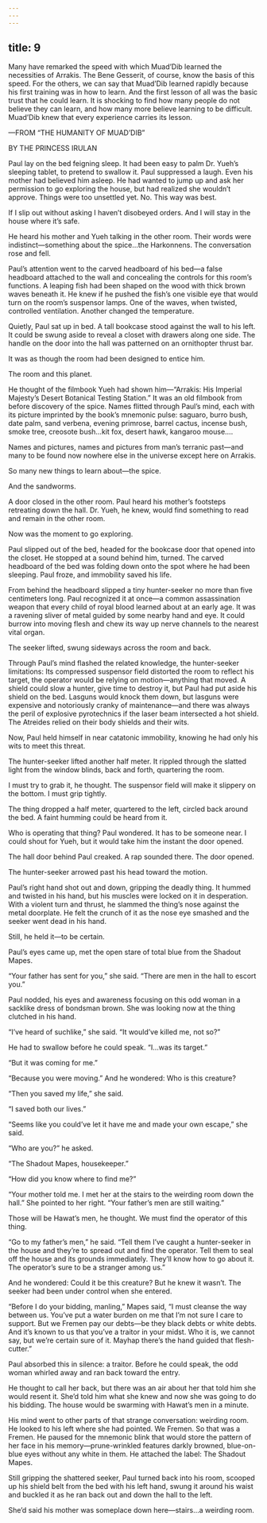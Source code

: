 ```yaml
---
---
---
```

title: 9
---




Many have remarked the speed with which Muad’Dib learned the necessities of Arrakis. The Bene Gesserit, of course, know the basis of this speed. For the others, we can say that Muad’Dib learned rapidly because his first training was in how to learn. And the first lesson of all was the basic trust that he could learn. It is shocking to find how many people do not believe they can learn, and how many more believe learning to be difficult. Muad’Dib knew that every experience carries its lesson.

—FROM “THE HUMANITY OF MUAD’DIB”

BY THE PRINCESS IRULAN



Paul lay on the bed feigning sleep. It had been easy to palm Dr. Yueh’s sleeping tablet, to pretend to swallow it. Paul suppressed a laugh. Even his mother had believed him asleep. He had wanted to jump up and ask her permission to go exploring the house, but had realized she wouldn’t approve. Things were too unsettled yet. No. This way was best.

If I slip out without asking I haven’t disobeyed orders. And I will stay in the house where it’s safe.

He heard his mother and Yueh talking in the other room. Their words were indistinct—something about the spice…the Harkonnens. The conversation rose and fell.

Paul’s attention went to the carved headboard of his bed—a false headboard attached to the wall and concealing the controls for this room’s functions. A leaping fish had been shaped on the wood with thick brown waves beneath it. He knew if he pushed the fish’s one visible eye that would turn on the room’s suspensor lamps. One of the waves, when twisted, controlled ventilation. Another changed the temperature.

Quietly, Paul sat up in bed. A tall bookcase stood against the wall to his left. It could be swung aside to reveal a closet with drawers along one side. The handle on the door into the hall was patterned on an ornithopter thrust bar.

It was as though the room had been designed to entice him.

The room and this planet.

He thought of the filmbook Yueh had shown him—“Arrakis: His Imperial Majesty’s Desert Botanical Testing Station.” It was an old filmbook from before discovery of the spice. Names flitted through Paul’s mind, each with its picture imprinted by the book’s mnemonic pulse: saguaro, burro bush, date palm, sand verbena, evening primrose, barrel cactus, incense bush, smoke tree, creosote bush…kit fox, desert hawk, kangaroo mouse….

Names and pictures, names and pictures from man’s terranic past—and many to be found now nowhere else in the universe except here on Arrakis.

So many new things to learn about—the spice.

And the sandworms.

A door closed in the other room. Paul heard his mother’s footsteps retreating down the hall. Dr. Yueh, he knew, would find something to read and remain in the other room.

Now was the moment to go exploring.

Paul slipped out of the bed, headed for the bookcase door that opened into the closet. He stopped at a sound behind him, turned. The carved headboard of the bed was folding down onto the spot where he had been sleeping. Paul froze, and immobility saved his life.

From behind the headboard slipped a tiny hunter-seeker no more than five centimeters long. Paul recognized it at once—a common assassination weapon that every child of royal blood learned about at an early age. It was a ravening sliver of metal guided by some nearby hand and eye. It could burrow into moving flesh and chew its way up nerve channels to the nearest vital organ.

The seeker lifted, swung sideways across the room and back.

Through Paul’s mind flashed the related knowledge, the hunter-seeker limitations: Its compressed suspensor field distorted the room to reflect his target, the operator would be relying on motion—anything that moved. A shield could slow a hunter, give time to destroy it, but Paul had put aside his shield on the bed. Lasguns would knock them down, but lasguns were expensive and notoriously cranky of maintenance—and there was always the peril of explosive pyrotechnics if the laser beam intersected a hot shield. The Atreides relied on their body shields and their wits.

Now, Paul held himself in near catatonic immobility, knowing he had only his wits to meet this threat.

The hunter-seeker lifted another half meter. It rippled through the slatted light from the window blinds, back and forth, quartering the room.

I must try to grab it, he thought. The suspensor field will make it slippery on the bottom. I must grip tightly.

The thing dropped a half meter, quartered to the left, circled back around the bed. A faint humming could be heard from it.

Who is operating that thing? Paul wondered. It has to be someone near. I could shout for Yueh, but it would take him the instant the door opened.

The hall door behind Paul creaked. A rap sounded there. The door opened.

The hunter-seeker arrowed past his head toward the motion.

Paul’s right hand shot out and down, gripping the deadly thing. It hummed and twisted in his hand, but his muscles were locked on it in desperation. With a violent turn and thrust, he slammed the thing’s nose against the metal doorplate. He felt the crunch of it as the nose eye smashed and the seeker went dead in his hand.

Still, he held it—to be certain.

Paul’s eyes came up, met the open stare of total blue from the Shadout Mapes.

“Your father has sent for you,” she said. “There are men in the hall to escort you.”

Paul nodded, his eyes and awareness focusing on this odd woman in a sacklike dress of bondsman brown. She was looking now at the thing clutched in his hand.

“I’ve heard of suchlike,” she said. “It would’ve killed me, not so?”

He had to swallow before he could speak. “I…was its target.”

“But it was coming for me.”

“Because you were moving.” And he wondered: Who is this creature?

“Then you saved my life,” she said.

“I saved both our lives.”

“Seems like you could’ve let it have me and made your own escape,” she said.

“Who are you?” he asked.

“The Shadout Mapes, housekeeper.”

“How did you know where to find me?”

“Your mother told me. I met her at the stairs to the weirding room down the hall.” She pointed to her right. “Your father’s men are still waiting.”

Those will be Hawat’s men, he thought. We must find the operator of this thing.

“Go to my father’s men,” he said. “Tell them I’ve caught a hunter-seeker in the house and they’re to spread out and find the operator. Tell them to seal off the house and its grounds immediately. They’ll know how to go about it. The operator’s sure to be a stranger among us.”

And he wondered: Could it be this creature? But he knew it wasn’t. The seeker had been under control when she entered.

“Before I do your bidding, manling,” Mapes said, “I must cleanse the way between us. You’ve put a water burden on me that I’m not sure I care to support. But we Fremen pay our debts—be they black debts or white debts. And it’s known to us that you’ve a traitor in your midst. Who it is, we cannot say, but we’re certain sure of it. Mayhap there’s the hand guided that flesh-cutter.”

Paul absorbed this in silence: a traitor. Before he could speak, the odd woman whirled away and ran back toward the entry.

He thought to call her back, but there was an air about her that told him she would resent it. She’d told him what she knew and now she was going to do his bidding. The house would be swarming with Hawat’s men in a minute.

His mind went to other parts of that strange conversation: weirding room. He looked to his left where she had pointed. We Fremen. So that was a Fremen. He paused for the mnemonic blink that would store the pattern of her face in his memory—prune-wrinkled features darkly browned, blue-on-blue eyes without any white in them. He attached the label: The Shadout Mapes.

Still gripping the shattered seeker, Paul turned back into his room, scooped up his shield belt from the bed with his left hand, swung it around his waist and buckled it as he ran back out and down the hall to the left.

She’d said his mother was someplace down here—stairs…a weirding room.